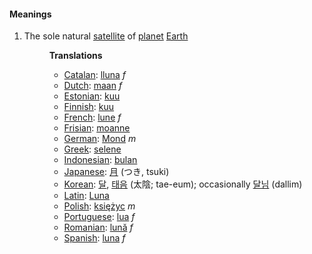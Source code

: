====Meanings====
#The sole natural [[satellite]] of [[planet]] [[Earth]]
#:'''Translations'''
#:*[[Catalan]]: [[lluna]] ''f''
#:*[[Dutch]]: [[maan]] ''f''
#:*[[Estonian]]: [[kuu]]
#:*[[Finnish]]: [[kuu]]
#:*[[French]]: [[lune]] ''f''
#:*[[Frisian]]: [[moanne]]
#:*[[German]]: [[Mond]] ''m''
#:*[[Greek]]: [[selene]]
#:*[[Indonesian]]: [[bulan]]
#:*[[Japanese]]: [[月]] (つき, tsuki)
#:*[[Korean]]: [[달]], [[태음]] (太陰; tae-eum); occasionally [[달님]] (dallim)
#:*[[Latin]]: [[Luna]]
#:*[[Polish]]: [[księżyc]] ''m''
#:*[[Portuguese]]: [[lua]] ''f''
#:*[[Romanian]]: [[lună]] ''f''
#:*[[Spanish]]: [[luna]] ''f''